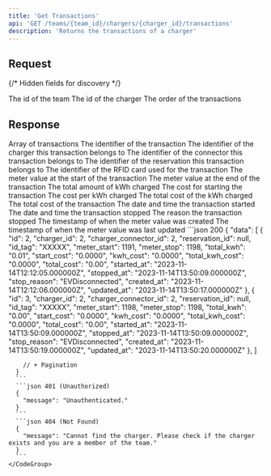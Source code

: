 ```yaml
---
title: 'Get Transactions'
api: 'GET /teams/{team_id}/chargers/{charger_id}/transactions'
description: 'Returns the transactions of a charger'
---
```

## Request
{/* Hidden fields for discovery */}
<ParamField path="team_id" type="integer" hidden required />
<ParamField path="charger_id" type="integer" hidden required />
<ParamField query="order_by" type="string" hidden />
<Snippet file="hidden-pagination-fields.mdx" />

<Tabs>
  <Tab title="Path">
    <ParamField path="team_id" type="integer" required>
      The id of the team
    </ParamField>
    <ParamField path="charger_id" type="integer" required>
      The id of the charger
    </ParamField>
  </Tab>
  <Tab title="Query">
    <ParamField query="order_by" default="asc" type="string">
      The order of the transactions
      <Snippet file="types/Global/OrderBy.mdx" />
    </ParamField>
    <Snippet file="pagination-fields.mdx" />
  </Tab>
</Tabs>

## Response
<Tabs>
  <Tab title="Data">
    <ResponseField name="data" type="Transaction[]">
      Array of transactions
      <Expandable title="Transaction">
        <ResponseField name="id" type="integer">
          The identifier of the transaction
        </ResponseField>
        <ResponseField name="charger_id" type="integer">
          The identifier of the charger this transaction belongs to
        </ResponseField>
        <ResponseField name="charger_connector_id" type="integer">
          The identifier of the connector this transaction belongs to
        </ResponseField>
        <ResponseField name="reservation_id" type="?integer">
          The identifier of the reservation this transaction belongs to
        </ResponseField>
        <ResponseField name="id_tag" type="string">
           The identifier of the RFID card used for the transaction
        </ResponseField>
        <ResponseField name="meter_start" type="integer">
          The meter value at the start of the transaction
        </ResponseField>
        <ResponseField name="meter_stop" type="?integer">
          The meter value at the end of the transaction
        </ResponseField>
        <ResponseField name="total_kwh" type="?double(8,2)">
          The total amount of kWh charged
        </ResponseField>
        <ResponseField name="start_cost" type="double(8,4)">
          The cost for starting the transaction
        </ResponseField>
        <ResponseField name="kwh_cost" type="double(8,4)">
          The cost per kWh charged
        </ResponseField>
        <ResponseField name="total_kwh_cost" type="?double(10,4)">
          The total cost of the kWh charged
        </ResponseField>
        <ResponseField name="total_cost" type="?double(8,2)">
          The total cost of the transaction
        </ResponseField>
        <ResponseField name="started_at" type="string">
          The date and time the transaction started
        </ResponseField>
        <ResponseField name="stopped_at" type="?string">
          The date and time the transaction stopped
        </ResponseField>
        <ResponseField name="stop_reason" type="?TxStopReason">
          The reason the transaction stopped
          <Snippet file="types/Charger/Transaction/TxStopReason.mdx" />
        </ResponseField>
        <ResponseField name="created_at" type="string">
          The timestamp of when the meter value was created
        </ResponseField>
        <ResponseField name="updated_at" type="string">
          The timestamp of when the meter value was last updated
        </ResponseField>
      </Expandable>
    </ResponseField>
  </Tab>
  <Tab title="Example">
    <CodeGroup>
      ```json 200
      {
        "data": [
          {
            "id": 2,
            "charger_id": 2,
            "charger_connector_id": 2,
            "reservation_id": null,
            "id_tag": "XXXXX",
            "meter_start": 1191,
            "meter_stop": 1198,
            "total_kwh": "0.01",
            "start_cost": "0.0000",
            "kwh_cost": "0.0000",
            "total_kwh_cost": "0.0000",
            "total_cost": "0.00",
            "started_at": "2023-11-14T12:12:05.000000Z",
            "stopped_at": "2023-11-14T13:50:09.000000Z",
            "stop_reason": "EVDisconnected",
            "created_at": "2023-11-14T12:12:06.000000Z",
            "updated_at": "2023-11-14T13:50:17.000000Z"
          },
          {
              "id": 3,
              "charger_id": 2,
              "charger_connector_id": 2,
              "reservation_id": null,
              "id_tag": "XXXXX",
              "meter_start": 1198,
              "meter_stop": 1198,
              "total_kwh": "0.00",
              "start_cost": "0.0000",
              "kwh_cost": "0.0000",
              "total_kwh_cost": "0.0000",
              "total_cost": "0.00",
              "started_at": "2023-11-14T13:50:09.000000Z",
              "stopped_at": "2023-11-14T13:50:09.000000Z",
              "stop_reason": "EVDisconnected",
              "created_at": "2023-11-14T13:50:19.000000Z",
              "updated_at": "2023-11-14T13:50:20.000000Z"
          },
        ]

        // + Pagination
      }
      ```
      ```json 401 (Unauthorized)
      {
        "message": "Unauthenticated."
      }
      ```
      ```json 404 (Not Found)
      {
        "message": "Cannot find the charger. Please check if the charger exists and you are a member of the team."
      }
      ```
    </CodeGroup>
  </Tab>
</Tabs>
